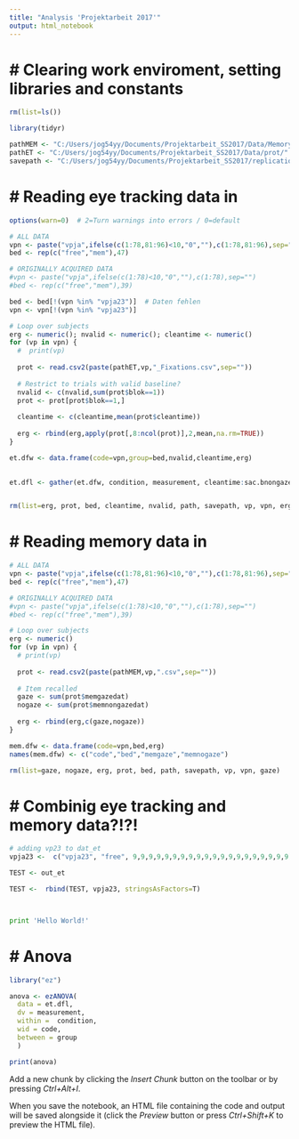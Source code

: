 ```yaml
---
title: "Analysis 'Projektarbeit 2017'"
output: html_notebook
---
```


# # Clearing work enviroment, setting libraries and constants
```r
rm(list=ls())

library(tidyr)

pathMEM <- "C:/Users/jog54yy/Documents/Projektarbeit_SS2017/Data/Memory/"
pathET <- "C:/Users/jog54yy/Documents/Projektarbeit_SS2017/Data/prot/"
savepath <- "C:/Users/jog54yy/Documents/Projektarbeit_SS2017/replication-zwickel-vo/data/"
```



# # Reading eye tracking data in 
```r
options(warn=0)  # 2=Turn warnings into errors / 0=default

# ALL DATA
vpn <- paste("vpja",ifelse(c(1:78,81:96)<10,"0",""),c(1:78,81:96),sep="")
bed <- rep(c("free","mem"),47)

# ORIGINALLY ACQUIRED DATA
#vpn <- paste("vpja",ifelse(c(1:78)<10,"0",""),c(1:78),sep="")
#bed <- rep(c("free","mem"),39)

bed <- bed[!(vpn %in% "vpja23")]  # Daten fehlen
vpn <- vpn[!(vpn %in% "vpja23")]  

# Loop over subjects
erg <- numeric(); nvalid <- numeric(); cleantime <- numeric()
for (vp in vpn) {
  #  print(vp)
  
  prot <- read.csv2(paste(pathET,vp,"_Fixations.csv",sep=""))
  
  # Restrict to trials with valid baseline?
  nvalid <- c(nvalid,sum(prot$blok==1))
  prot <- prot[prot$blok==1,]
  
  cleantime <- c(cleantime,mean(prot$cleantime))
  
  erg <- rbind(erg,apply(prot[,8:ncol(prot)],2,mean,na.rm=TRUE))
}

et.dfw <- data.frame(code=vpn,group=bed,nvalid,cleantime,erg) 
  

et.dfl <- gather(et.dfw, condition, measurement, cleantime:sac.bnongaze, factor_key=TRUE)


rm(list=erg, prot, bed, cleantime, nvalid, path, savepath, vp, vpn, erg)
```



# # Reading memory data in
```r

# ALL DATA
vpn <- paste("vpja",ifelse(c(1:78,81:96)<10,"0",""),c(1:78,81:96),sep="")
bed <- rep(c("free","mem"),47)

# ORIGINALLY ACQUIRED DATA
#vpn <- paste("vpja",ifelse(c(1:78)<10,"0",""),c(1:78),sep="")
#bed <- rep(c("free","mem"),39)

# Loop over subjects
erg <- numeric()
for (vp in vpn) {
  # print(vp)
  
  prot <- read.csv2(paste(pathMEM,vp,".csv",sep=""))
  
  # Item recalled
  gaze <- sum(prot$memgazedat)
  nogaze <- sum(prot$memnongazedat)
  
  erg <- rbind(erg,c(gaze,nogaze))
}

mem.dfw <- data.frame(code=vpn,bed,erg)               
names(mem.dfw) <- c("code","bed","memgaze","memnogaze")

rm(list=gaze, nogaze, erg, prot, bed, path, savepath, vp, vpn, gaze)
```



# # Combinig eye tracking and memory data?!?!
```r

# adding vp23 to dat_et
vpja23 <-  c("vpja23", "free", 9,9,9,9,9,9,9,9,9,9,9,9,9,9,9,9,9,9,9,9)

TEST <- out_et

TEST <-  rbind(TEST, vpja23, stringsAsFactors=T)




```

```python
print 'Hello World!'
```




# # Anova
```r
library("ez")

anova <- ezANOVA(
  data = et.dfl,
  dv = measurement,
  within =  condition,
  wid = code,
  between = group
  )

print(anova)


```






Add a new chunk by clicking the *Insert Chunk* button on the toolbar or by pressing *Ctrl+Alt+I*.

When you save the notebook, an HTML file containing the code and output will be saved alongside it (click the *Preview* button or press *Ctrl+Shift+K* to preview the HTML file).







